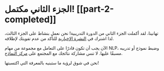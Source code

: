 # الجزء الثاني مكتمل! [[part-2-completed]]

<CourseFloatingBanner
    chapter={8}
    classNames="absolute z-10 right-0 top-0"
/>

تهانينا، لقد أكملت الجزء الثاني من الدورة التدريبية! نحن نعمل بنشاط على الجزء الثالث، لذا اشترك في [النشرة الإخبارية](https://huggingface.curated.co/) للتأكد من عدم تفويتك لإطلاقه.

الآن يجب أن تكون قادرًا على التعامل مع مجموعة من مهام NLP، وضبط نموذج أو تدريبه مسبقًا عليها. لا تنس مشاركة نتائجك مع المجتمع على [مركز النماذج](https://huggingface.co/models).

نحن في شوق لرؤية ما ستبنيه بالمعرفة التي اكتسبتها!